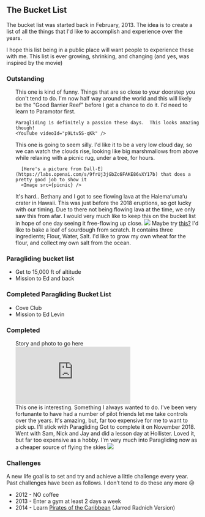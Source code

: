 

<title>The Bucket List</title>

## The Bucket List

The bucket list was started back in February, 2013.  The idea is to create a list of all the things that I'd like to accomplish and experience over the years.

I hope this list being in a public place will want people to experience these with me.  This list is ever growing, shrinking, and changing (and yes, was inspired by the movie)

### Outstanding
<ul>
  <Item title="Scuba dive the Great Barrier Reef">
    This one is kind of funny.  Things that are so close to your doorstep you don't tend to do.
    I'm now half way around the world and this will likely be the "Good Barrier Reef" before I get a chance to do it.
  </Item>
  <Item title="Paramotor Horseshoe Bend">
    I'd need to learn to Paramotor first.

    Paragliding is definitely a passion these days.  This looks amazing though!
    <YouTube videoId="p9Ltv5S-qKk" />
  </Item>
  <Item title="Picnic under a tree watching clouds from above">
      This one is going to seem silly.  I'd like it to be a very low cloud day, so we can watch the clouds rise, looking like big marshmallows from above while relaxing with a picnic rug, under a tree, for hours.

      [Here's a picture from Dall-E](https://labs.openai.com/s/9frUj3jGbZc6FAKE86vXY17b) that does a pretty good job to show it
      <Image src={picnic} />
  </Item>
  <Item title="Learn to Kite Surf" />
  <Item title="See something majestic" />
  <Item title="Ski down a double black run at Perisher (confidently)" />
  <Item title="Learn Flight of the Bublebee on Piano">
    It's hard..
    <YouTube videoId="QZWW5xG_1wM" />
  </Item>
  <Item title="Write a piece of music I'm very proud of" />
  <Item title="See flowing lava">
    Bethany and I got to see flowing lava at the Halemaʻumaʻu crater in Hawaii. This was just before the 2018 eruptions, so got lucky with our timing. Due to there not being flowing lava at the time, we only saw this from afar. I would very much like to keep this on the bucket list in hope of one day seeing it free-flowing up close.
    <Image src={lava} />
  </Item>
  <Item title="Visit the Maldives (Nathan Hu recommends Tahiti instead)" />
  <Item title="Maintain a bee hive" />
  <Item title="Snow Mobile">
    Maybe try <a href="https://laketahoesnowmobile.com/book-your-tour-now/">this?</a>
  </Item>
  <Item title="Bake a loaf of sourdough from Scratch (more scratch than you'd imagine)">
    I'd like to bake a loaf of sourdough from scratch.  It contains three ingredients; Flour, Water, Salt.
    I'd like to grow my own wheat for the flour, and collect my own salt from the ocean.
  </Item>
</ul>

### Paragliding bucket list
- Get to 15,000 ft of altitude
- Mission to Ed and back

### Completed Paragliding Bucket List
- Cove Club
- Mission to Ed Levin

### Completed
<ul>
  <Item title="White water rafing down a river">
    Story and photo to go here
  </Item>
  <Item title="Sky Diving (done twice, Completed last in 2012)" />
  <Item title="Skydive Solo (completed late 2013)">
    <div css="padding:56.25% 0 0 0;position:relative;">
      <iframe src="https://player.vimeo.com/video/87970062?badge=0&amp;autopause=0&amp;quality_selector=1&amp;player_id=0&amp;app_id=58479" frameborder="0" allow="autoplay; fullscreen; picture-in-picture" css="position:absolute;top:0;left:0;width:100%;height:100%;" title="Skydiving Adventure 2013">
      </iframe>
    </div>
    <script src="https://player.vimeo.com/api/player.js"></script>
  </Item>
  <Item title="Hang Gliding (completed 20th December, 2012)" />
  <Item title="CCNA Certified (Completed early 2012)" />
  <Item title="Fly a plane (Completed early 2012)">
    This one is interesting.  Something I always wanted to do.  I've been very fortunante to have had a number of pilot friends let me take controls over the years.  It's amazing, but, far too expensive for me to want to pick up.  I'll stick with Paragliding 
  </Item>
  <Item title="Fly a glider">
    Got to complete it on November 2018. Went with Sam, Nick and Jay and did a lesson day at Hollister. Loved it, but far too expensive as a hobby. I'm very much into Paragliding now as a cheaper source of flying the skies
    <Image src={glider} />
  </Item>
</ul>

### Challenges
A new life goal is to set and try and achieve a little challenge every year. Past challenges have been as follows. I don’t tend to do these any more 😥

- 2012 - NO coffee
- 2013 - Enter a gym at least 2 days a week
- 2014 - Learn [Pirates of the Caribbean](https://www.youtube.com/watch?v=n4JD-3-UAzM) (Jarrod Radnich Version)
